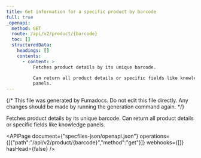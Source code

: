 ```yaml
---
title: Get information for a specific product by barcode
full: true
_openapi:
  method: GET
  route: /api/v2/product/{barcode}
  toc: []
  structuredData:
    headings: []
    contents:
      - content: >
          Fetches product details by its unique barcode. 

          Can return all product details or specific fields like knowledge
          panels.
---
```


{/* This file was generated by Fumadocs. Do not edit this file directly. Any changes should be made by running the generation command again. */}

Fetches product details by its unique barcode. 
Can return all product details or specific fields like knowledge panels.


<APIPage document={"specfiles-json/openapi.json"} operations={[{"path":"/api/v2/product/{barcode}","method":"get"}]} webhooks={[]} hasHead={false} />